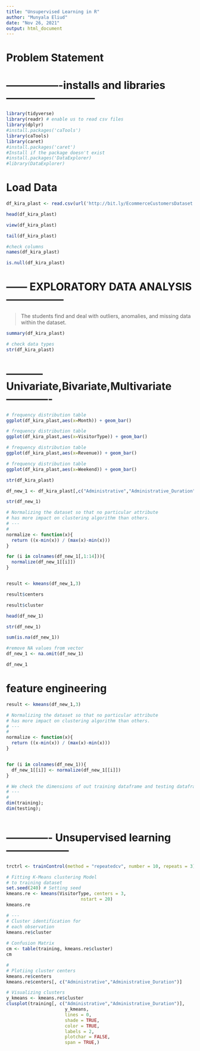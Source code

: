 ```yaml
---
title: "Unsupervised Learning in R"
author: "Munyala Eliud"
date: "Nov 26, 2021"
output: html_document
---
```


# Problem Statement


# ----------------installs and libraries--------------------------
```r

library(tidyverse)
library(readr) # enable us to read csv files
library(dplyr)
#install.packages('caTools')
library(caTools)
library(caret)
#install.packages('caret')
#Install if the package doesn't exist 
#install.packages('DataExplorer) 
#library(DataExplorer)

```

# Load Data
```r

df_kira_plast <- read.csv(url('http://bit.ly/EcommerceCustomersDataset'))

```


```r
head(df_kira_plast)
```

```r
view(df_kira_plast)
```

```r
tail(df_kira_plast)
```

```r
#check columns
names(df_kira_plast)

```

```r
is.null(df_kira_plast)
```


# ------ EXPLORATORY DATA ANALYSIS -----------------

> The students find and deal with outliers, anomalies, and missing data within the dataset. 

```r
summary(df_kira_plast)
```

```r
# check data types
str(df_kira_plast)
```


# ----------- Univariate,Bivariate,Multivariate -------------

```r
# frequency distribution table
ggplot(df_kira_plast,aes(x=Month)) + geom_bar()

```

```r

# frequency distribution table
ggplot(df_kira_plast,aes(x=VisitorType)) + geom_bar()

```

```r
# frequency distribution table
ggplot(df_kira_plast,aes(x=Revenue)) + geom_bar()
```

```r
# frequency distribution table
ggplot(df_kira_plast,aes(x=Weekend)) + geom_bar()
```


```r
str(df_kira_plast)
```


```r
df_new_1 <- df_kira_plast[,c("Administrative","Administrative_Duration","Informational","Informational_Duration","ProductRelated","ProductRelated_Duration","BounceRates"     ,"ExitRates","PageValues","SpecialDay","OperatingSystems","Browser","Region","TrafficType","VisitorType")]

```


```r
str(df_new_1)
```

```r


# Normalizing the dataset so that no particular attribute 
# has more impact on clustering algorithm than others.
# ---
# 
normalize <- function(x){
  return ((x-min(x)) / (max(x)-min(x)))
}

for (i in colnames(df_new_1[,1:14])){
  normalize(df_new_1[[i]])
}
```


```r

```


```r
result <- kmeans(df_new_1,3)
```

```r
result$centers
```

```r
result$cluster
```

```r
head(df_new_1)
```

```r

str(df_new_1)
```

```r
sum(is.na(df_new_1))
```

```r
#remove NA values from vector
df_new_1 <- na.omit(df_new_1)
```

```r
df_new_1
```

# feature engineering

```r
result <- kmeans(df_new_1,3)
```



```r

# Normalizing the dataset so that no particular attribute 
# has more impact on clustering algorithm than others.
# ---
# 
normalize <- function(x){
  return ((x-min(x)) / (max(x)-min(x)))
}



```

```r

for (i in colnames(df_new_1)){
  df_new_1[[i]] <- normalize(df_new_1[[i]])
}
```



```r
# We check the dimensions of out training dataframe and testing dataframe
# ---
# 
dim(training); 
dim(testing);
```



```r

```



# ------------- Unsupervised learning------------------
```r
trctrl <- trainControl(method = "repeatedcv", number = 10, repeats = 3)
```


```r
# Fitting K-Means clustering Model
# to training dataset
set.seed(240) # Setting seed
kmeans.re <- kmeans(VisitorType, centers = 3,
                            nstart = 20)
kmeans.re
```

```r
# ---
# Cluster identification for
# each observation
kmeans.re$cluster
 
# Confusion Matrix
cm <- table(training, kmeans.re$cluster)
cm
```

```r
# 
# Plotiing cluster centers
kmeans.re$centers
kmeans.re$centers[, c("Administrative","Administrative_Duration")]
```

```r
# Visualizing clusters
y_kmeans <- kmeans.re$cluster
clusplot(training[, c("Administrative","Administrative_Duration")],
                      y_kmeans,
                      lines = 0,
                      shade = TRUE,
                      color = TRUE,
                      labels = 2,
                      plotchar = FALSE,
                      span = TRUE,)
```




